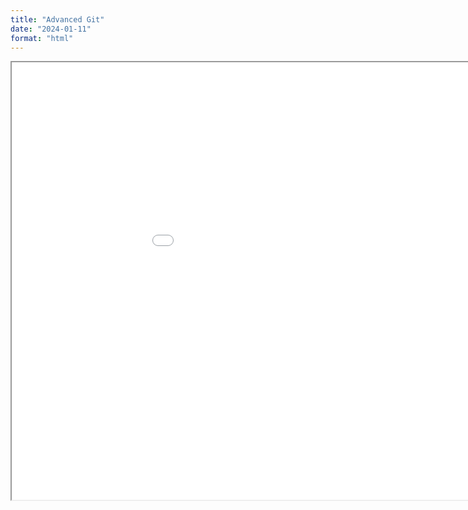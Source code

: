 ```yaml
---
title: "Advanced Git"
date: "2024-01-11"
format: "html"
---
```


```{=html}
<iframe width="1050" height="700" src="../../presentations/2024-01-11_advanced-git/slides/2024-01-11_advanced-git.html"></iframe>
```